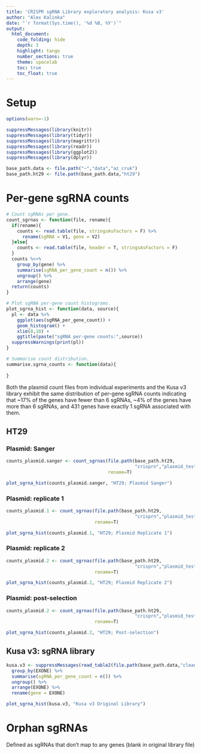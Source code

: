 ```yaml
---
title: 'CRISPR sgRNA Library exploratory analysis: Kusa v3'
author: "Alex Kalinka"
date: "`r format(Sys.time(), '%d %B, %Y')`"
output:
  html_document:
    code_folding: hide
    depth: 3
    highlight: tango
    number_sections: true
    theme: spacelab
    toc: true
    toc_float: true
---
```


# Setup

```r
options(warn=-1)

suppressMessages(library(knitr))
suppressMessages(library(tidyr))
suppressMessages(library(magrittr))
suppressMessages(library(readr))
suppressMessages(library(ggplot2))
suppressMessages(library(dplyr))

base_path.data <- file.path("~","data","az_cruk")
base_path.ht29 <- file.path(base_path.data,"ht29")

```

# Per-gene sgRNA counts

```r
# Count sgRNAs per gene.
count_sgrnas <- function(file, rename){
  if(rename){
    counts <- read.table(file, stringsAsFactors = F) %>%
      rename(sgRNA = V1, gene = V2)
  }else{
    counts <- read.table(file, header = T, stringsAsFactors = F)
  }
  counts %<>%
    group_by(gene) %>%
    summarise(sgRNA_per_gene_count = n()) %>%
    ungroup() %>%
    arrange(gene)
  return(counts)
}

# Plot sgRNA per-gene count histograms.
plot_sgrna_hist <- function(data, source){
  pl <- data %>%
    ggplot(aes(sgRNA_per_gene_count)) +
    geom_histogram() +
    xlim(0,10) +
    ggtitle(paste("sgRNA per-gene counts:",source))
  suppressWarnings(print(pl))
}

# Summarise count distribution.
summarise.sgrna_counts <- function(data){
  
}

```

Both the plasmid count files from individual experiments and the Kusa v3 library exhibit the same distribution of per-gene sgRNA counts indicating that ~17% of the genes have fewer than 6 sgRNAs, ~4% of the genes have more than 6 sgRNAs, and 431 genes have exactly 1 sgRNA associated with them.

## HT29 {.tabset}

### Plasmid: Sanger

```r
counts_plasmid.sanger <- count_sgrnas(file.path(base_path.ht29,
                                                "crisprn","plasmid_test","counts","Plasmid_Sanger.s_1.counts"),
                                      rename=T)

plot_sgrna_hist(counts_plasmid.sanger, "HT29; Plasmid Sanger")

```

### Plasmid: replicate 1

```r
counts_plasmid.1 <- count_sgrnas(file.path(base_path.ht29,
                                                "crisprn","plasmid_test","counts","Plasmid_AZ_1.s_1.counts"), 
                                 rename=T)

plot_sgrna_hist(counts_plasmid.1, "HT29; Plasmid Replicate 1")

```

### Plasmid: replicate 2

```r
counts_plasmid.2 <- count_sgrnas(file.path(base_path.ht29,
                                                "crisprn","plasmid_test","counts","Plasmid_AZ_2.s_1.counts"), 
                                 rename=T)

plot_sgrna_hist(counts_plasmid.2, "HT29; Plasmid Replicate 2")

```

### Plasmid: post-selection

```r
counts_plasmid.2 <- count_sgrnas(file.path(base_path.ht29,
                                                "crisprn","plasmid_test","counts","combined_counts.txt"), 
                                 rename=T)

plot_sgrna_hist(counts_plasmid.2, "HT29; Post-selection")

```


## Kusa v3: sgRNA library

```r
kusa.v3 <- suppressMessages(read_table2(file.path(base_path.data,"cleanr.tsv"))) %>%
  group_by(EXONE) %>%
  summarise(sgRNA_per_gene_count = n()) %>%
  ungroup() %>%
  arrange(EXONE) %>%
  rename(gene = EXONE)

plot_sgrna_hist(kusa.v3, "Kusa v3 Original Library")

```

# Orphan sgRNAs

Defined as sgRNAs that don't map to any genes (blank in original library file)



